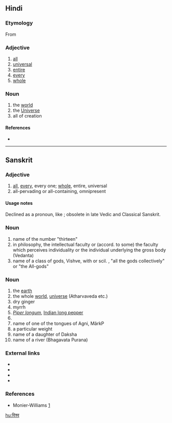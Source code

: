 ==Hindi==

===Etymology===
From {{etyl|sa|hi}} {{term|विश्व|tr=víśva|lang=sa}}

===Adjective===
{{hi-adj|tr=viśva|ur=وشوه}}

# [[all]]
# [[universal]]
# [[entire]]
# [[every]]
# [[whole]]

===Noun===
{{hi-noun|tr=viśva|ur=وشوه}}

# the [[world]]
# the [[Universe]]
# all of creation

====References====
* {{cite web|title=A Dictionary of Urdu, Classical Hindi, and English|author=John T. Platts|accessdate=07-31-2012|url=http://dsal.uchicago.edu/cgi-bin/philologic/getobject.pl?c.9:1:2070.platts}}

----

==Sanskrit==

===Adjective===
{{head|sa|adjective|sc=Deva|tr=víśva}}

# [[all]], [[every]], every one; [[whole]], entire, universal
# all-pervading or all-containing, omnipresent 

====Usage notes====
Declined as a pronoun, like {{term|सर्व|sc=Deva|tr=sarva|lang=sa}}; obsolete in late Vedic and Classical Sanskrit.

===Noun===
{{head|sa|noun|sc=Deva|tr=|víśva|g=m}}

# name of the number "thirteen"
# in philosophy, the intellectual faculty or (accord. to some) the faculty which perceives individuality or the individual underlying the gross body (Vedanta)
# name of a class of gods, Vishve, with or scil. {{unicode|[[deva|devās]]}}, "all the gods collectively" or "the All-gods"

===Noun===
{{head|sa|noun|sc=Deva|g=f|tr=víśva}}

# the [[earth]]
# the whole [[world]], [[universe]] (Atharvaveda etc.)
# dry ginger
# myrrh
# ''[[Piper longum]]'', [[Indian long pepper]]
# {{taxlink|Asparagus racemosus}}
# name  of one of the tongues of Agni, MârkP
# a particular weight 
# name of a daughter of Daksha
# name of a river (Bhagavata Purana)

===External links===
* {{pedialite|Piper longum}}
* {{specieslite|Piper longum}}
* {{pedialite|Asparagus racemosus}}
* {{specieslite|Asparagus}}

===References===
* Monier-Williams [http://flaez.ch/cgi-bin/mw.pl?query=vizva]

[[hu:विश्व]]